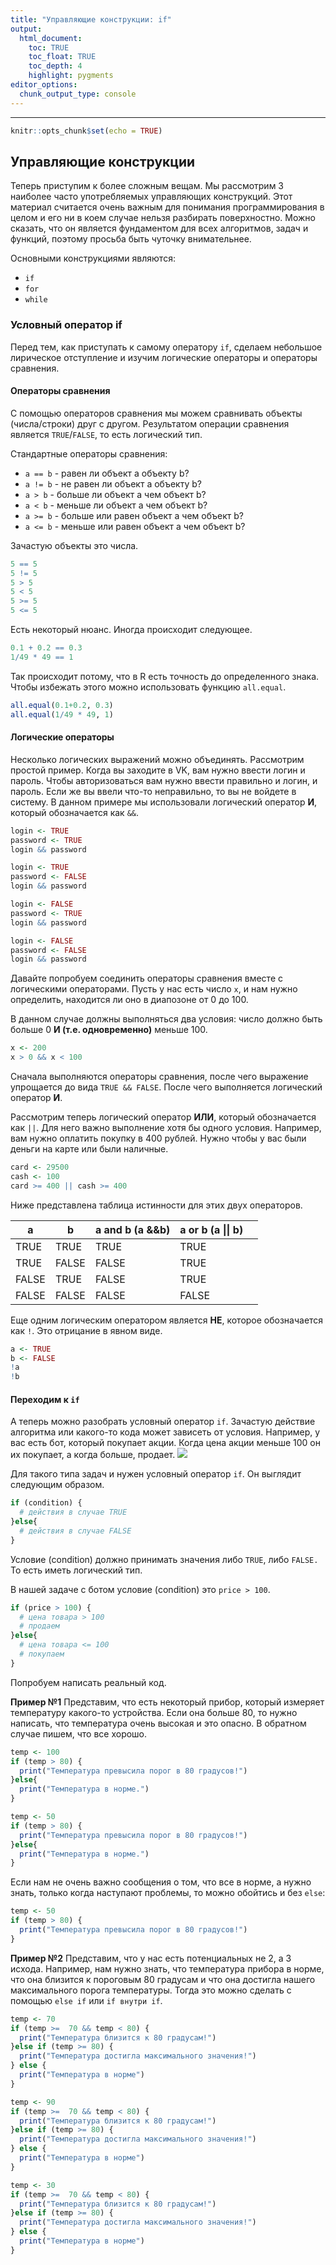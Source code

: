 ```yaml
---
title: "Управляющие конструкции: if"
output: 
  html_document:
    toc: TRUE
    toc_float: TRUE
    toc_depth: 4
    highlight: pygments
editor_options: 
  chunk_output_type: console
---
```

---
```r
knitr::opts_chunk$set(echo = TRUE)
```

## Управляющие конструкции

Теперь приступим к более сложным вещам. Мы рассмотрим 3 наиболее часто употребляемых управляющих конструкций. Этот материал считается очень важным для понимания программирования в целом и его ни в коем случае нельзя разбирать поверхностно. Можно сказать, что он является фундаментом для всех алгоритмов, задач и функций, поэтому просьба быть чуточку внимательнее.

Основными конструкциями являются:

* `if`
* `for`
* `while`

### Условный оператор if

Перед тем, как приступать к самому оператору `if`, сделаем небольшое лирическое отступление и изучим логические операторы и операторы сравнения.

#### Операторы сравнения

С помощью операторов сравнения мы можем сравнивать объекты (числа/строки) друг с другом. Результатом операции сравнения является `TRUE`/`FALSE`, то есть логический тип. 

Стандартные операторы сравнения:

* `a == b` - равен ли объект a объекту b?
* `a != b` - не равен ли объект a объекту b?
* `a > b` - больше ли объект a чем объект b?
* `a < b` - меньше ли объект a чем объект b?
* `a >= b` - больше или равен объект a чем объект b?
* `a <= b` - меньше или равен объект a чем объект b?

Зачастую объекты это числа.

```r
5 == 5
5 != 5
5 > 5
5 < 5
5 >= 5
5 <= 5
```

Есть некоторый нюанс. Иногда происходит следующее.

```r
0.1 + 0.2 == 0.3
1/49 * 49 == 1
```

Так происходит потому, что в R есть точность до определенного знака. Чтобы избежать этого можно использовать функцию `all.equal`. 

```r
all.equal(0.1+0.2, 0.3)
all.equal(1/49 * 49, 1)
```

#### Логические операторы

Несколько логических выражений можно объединять. Рассмотрим простой пример. Когда вы заходите в VK, вам нужно ввести логин и пароль. Чтобы авторизоваться вам нужно ввести правильно и логин, и пароль. Если же вы ввели что-то неправильно, то вы не войдете в систему. В данном примере мы использовали логический оператор **И**, который обозначается как `&&`.

```r
login <- TRUE
password <- TRUE
login && password
```

```r
login <- TRUE
password <- FALSE
login && password
```

```r
login <- FALSE
password <- TRUE
login && password
```

```r
login <- FALSE
password <- FALSE
login && password
```

Давайте попробуем соединить операторы сравнения вместе с логическими операторами. Пусть у нас есть число `x`, и нам нужно определить, находится ли оно в диапозоне от 0 до 100. 

В данном случае должны выполняться два условия: число должно быть больше 0 **И (т.е. одновременно)** меньше 100.

```r
x <- 200
x > 0 && x < 100
```

Сначала выполняются операторы сравнения, после чего выражение упрощается до вида `TRUE && FALSE`. После чего выполняется логический оператор **И**. 

Рассмотрим теперь логический оператор **ИЛИ**, который обозначается как `||`. Для него важно выполнение хотя бы одного условия. Например, вам нужно оплатить покупку в 400 рублей. Нужно чтобы у вас были деньги на карте или были наличные. 

```r
card <- 29500
cash <- 100
card >= 400 || cash >= 400
```


Ниже представлена таблица истинности для этих двух операторов.

  a  | b | a and b (a &&b) | a or b (a \|\| b)
--- | --- | --- | --- | ---
TRUE | TRUE |TRUE | TRUE 
TRUE | FALSE | FALSE | TRUE 
FALSE| TRUE  |FALSE | TRUE 
FALSE| FALSE | FALSE | FALSE 
 
Еще одним логическим оператором является **НЕ**, которое обозначается как `!`. Это отрицание в явном виде.

```r
a <- TRUE
b <- FALSE
!a
!b
```

#### Переходим к `if` 

А теперь можно разобрать условный оператор `if`. Зачастую действие алгоритма или какого-то кода может зависеть от условия. Например, у вас есть бот, который покупает акции. Когда цена акции меньше 100 он их покупает, а когда больше, продает. 
![](images/if_1.png)

Для такого типа задач и нужен условный оператор `if`. Он выглядит следующим образом.

```r
if (condition) {
  # действия в случае TRUE 
}else{
  # действия в случае FALSE
}
```

Условие (condition) должно принимать значения либо `TRUE`, либо `FALSE.` То есть иметь логический тип. 

В нашей задаче с ботом условие (condition) это `price > 100`. 

```r
if (price > 100) {
  # цена товара > 100
  # продаем
}else{
  # цена товара <= 100
  # покупаем
}
```

Попробуем написать реальный код. 

**Пример №1** Представим, что есть некоторый прибор, который измеряет температуру какого-то устройства. Если она больше 80, то нужно написать, что температура очень высокая и это опасно. В обратном случае пишем, что все хорошо.

```r
temp <- 100
if (temp > 80) {
  print("Температура превысила порог в 80 градусов!")
}else{
  print("Температура в норме.")
}
```

```r
temp <- 50
if (temp > 80) {
  print("Температура превысила порог в 80 градусов!")
}else{
  print("Температура в норме.")
}
```

Если нам не очень важно сообщения о том, что все в норме, а нужно знать, только когда наступают проблемы, то можно обойтись и без `else`:

```r
temp <- 50
if (temp > 80) {
  print("Температура превысила порог в 80 градусов!")
}
```

**Пример №2** Представим, что у нас есть потенциальных не 2, а 3 исхода. Например, нам нужно знать, что температура прибора в норме, что она близится к пороговым 80 градусам и что она достигла нашего максимального порога температуры. Тогда это можно сделать с помощью `else if` или `if внутри if`. 

```r
temp <- 70
if (temp >=  70 && temp < 80) {
  print("Температура близится к 80 градусам!")
}else if (temp >= 80) {
  print("Температура достигла максимального значения!")
} else {
  print("Температура в норме")
}
```

```r
temp <- 90
if (temp >=  70 && temp < 80) {
  print("Температура близится к 80 градусам!")
}else if (temp >= 80) {
  print("Температура достигла максимального значения!")
} else {
  print("Температура в норме")
}
```

```r
temp <- 30
if (temp >=  70 && temp < 80) {
  print("Температура близится к 80 градусам!")
}else if (temp >= 80) {
  print("Температура достигла максимального значения!")
} else {
  print("Температура в норме")
}
```

